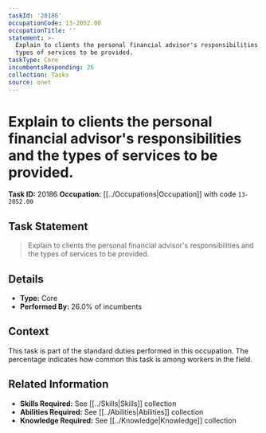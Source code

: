 ```yaml
---
taskId: '20186'
occupationCode: 13-2052.00
occupationTitle: ''
statement: >-
  Explain to clients the personal financial advisor's responsibilities and the
  types of services to be provided.
taskType: Core
incumbentsResponding: 26
collection: Tasks
source: onet
---
```

# Explain to clients the personal financial advisor's responsibilities and the types of services to be provided.

**Task ID:** 20186
**Occupation:** [[../Occupations|Occupation]] with code `13-2052.00`

## Task Statement

> Explain to clients the personal financial advisor's responsibilities and the types of services to be provided.

## Details

- **Type:** Core
- **Performed By:** 26.0% of incumbents

## Context

This task is part of the standard duties performed in this occupation. The percentage indicates how common this task is among workers in the field.

## Related Information

- **Skills Required:** See [[../Skills|Skills]] collection
- **Abilities Required:** See [[../Abilities|Abilities]] collection
- **Knowledge Required:** See [[../Knowledge|Knowledge]] collection
